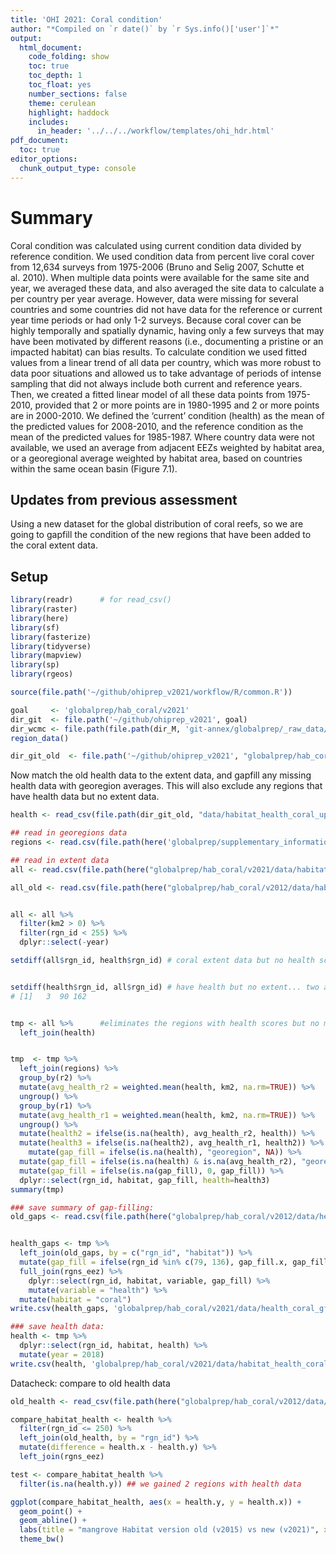 ```yaml
---
title: 'OHI 2021: Coral condition'
author: "*Compiled on `r date()` by `r Sys.info()['user']`*"
output: 
  html_document:
    code_folding: show
    toc: true
    toc_depth: 1
    toc_float: yes
    number_sections: false
    theme: cerulean
    highlight: haddock
    includes: 
      in_header: '../../../workflow/templates/ohi_hdr.html'
pdf_document:
  toc: true
editor_options: 
  chunk_output_type: console
---
```


# Summary

Coral condition was calculated using current condition data divided by reference condition. We used condition data from percent live coral cover from 12,634 surveys from 1975-2006 (Bruno and Selig 2007, Schutte et al. 2010). When multiple data points were available for the same site and year, we averaged these data, and also averaged the site data to calculate a per country per year average. However, data were missing for several countries and some countries did not have data for the reference or current year time periods or had only 1-2 surveys. Because coral cover can be highly temporally and spatially dynamic, having only a few surveys that may have been motivated by different reasons (i.e., documenting a pristine or an impacted habitat) can bias results. To calculate condition we used fitted values from a linear trend of all data per country, which was more robust to data poor situations and allowed us to take advantage of periods of intense sampling that did not always include both current and reference years. Then, we created a fitted linear model of all these data points from 1975-2010, provided that 2 or more points are in 1980-1995 and 2 or more points are in 2000-2010. We defined the ‘current’ condition (health) as the mean of the predicted values for 2008-2010, and the reference condition as the mean of the predicted values for 1985-1987. Where country data were not available, we used an average from adjacent EEZs weighted by habitat area, or a georegional average weighted by habitat area, based on countries within the same ocean basin (Figure 7.1).


## Updates from previous assessment
Using a new dataset for the global distribution of coral reefs, so we are going to gapfill the condition of the new regions that have been added to the coral extent data. 


## Setup
``` r
library(readr)      # for read_csv()
library(raster)
library(here)
library(sf)
library(fasterize)
library(tidyverse)
library(mapview)
library(sp)
library(rgeos)

source(file.path('~/github/ohiprep_v2021/workflow/R/common.R'))

goal     <- 'globalprep/hab_coral/v2021'
dir_git  <- file.path('~/github/ohiprep_v2021', goal)
dir_wcmc <- file.path(file.path(dir_M, 'git-annex/globalprep/_raw_data/wcmc_coral'))
region_data()

dir_git_old  <- file.path('~/github/ohiprep_v2021', "globalprep/hab_coral/v2012")
```

Now match the old health data to the extent data, and gapfill any missing health data with georegion averages. This will also exclude any regions that have health data but no extent data. 


```r
health <- read_csv(file.path(dir_git_old, "data/habitat_health_coral_updated.csv"))

## read in georegions data
regions <- read.csv(file.path(here('globalprep/supplementary_information/v2018/rgn_georegions_wide_2013b.csv')))

## read in extent data
all <- read.csv(file.path(here("globalprep/hab_coral/v2021/data/habitat_extent_coral_updated.csv")))

all_old <- read.csv(file.path(here("globalprep/hab_coral/v2012/data/habitat_extent_coral_updated.csv")))


all <- all %>%
  filter(km2 > 0) %>%
  filter(rgn_id < 255) %>%
  dplyr::select(-year)

setdiff(all$rgn_id, health$rgn_id) # coral extent data but no health score # [1] 79 136


setdiff(health$rgn_id, all$rgn_id) # have health but no extent... two are small islands. One is new zealand. New Zealand does not have a coral reef.. so probably not a big deal. 
# [1]   3  90 162


tmp <- all %>%      #eliminates the regions with health scores but no mangroves
  left_join(health)


tmp  <- tmp %>%
  left_join(regions) %>%
  group_by(r2) %>%
  mutate(avg_health_r2 = weighted.mean(health, km2, na.rm=TRUE)) %>%
  ungroup() %>%
  group_by(r1) %>%
  mutate(avg_health_r1 = weighted.mean(health, km2, na.rm=TRUE)) %>%
  ungroup() %>%
  mutate(health2 = ifelse(is.na(health), avg_health_r2, health)) %>%
  mutate(health3 = ifelse(is.na(health2), avg_health_r1, health2)) %>%
    mutate(gap_fill = ifelse(is.na(health), "georegion", NA)) %>%
  mutate(gap_fill = ifelse(is.na(health) & is.na(avg_health_r2), "georegion", gap_fill)) %>%
  mutate(gap_fill = ifelse(is.na(gap_fill), 0, gap_fill)) %>%
  dplyr::select(rgn_id, habitat, gap_fill, health=health3)
summary(tmp)

### save summary of gap-filling:
old_gaps <- read.csv(file.path(here("globalprep/hab_coral/v2012/data/health_coral_gf.csv")))


health_gaps <- tmp %>%
  left_join(old_gaps, by = c("rgn_id", "habitat")) %>%
  mutate(gap_fill = ifelse(rgn_id %in% c(79, 136), gap_fill.x, gap_fill.y)) %>%
  full_join(rgns_eez) %>% 
    dplyr::select(rgn_id, habitat, variable, gap_fill) %>%
    mutate(variable = "health") %>%
  mutate(habitat = "coral")
write.csv(health_gaps, 'globalprep/hab_coral/v2021/data/health_coral_gf.csv', row.names=FALSE)

### save health data:
health <- tmp %>%
  dplyr::select(rgn_id, habitat, health) %>%
  mutate(year = 2018)
write.csv(health, 'globalprep/hab_coral/v2021/data/habitat_health_coral_updated.csv', row.names=FALSE)

```

Datacheck: compare to old health data

```r
old_health <- read_csv(file.path(here("globalprep/hab_coral/v2012/data/habitat_health_coral_updated.csv")))

compare_habitat_health <- health %>%
  filter(rgn_id <= 250) %>%
  left_join(old_health, by = "rgn_id") %>%
  mutate(difference = health.x - health.y) %>%
  left_join(rgns_eez)

test <- compare_habitat_health %>%
  filter(is.na(health.y)) ## we gained 2 regions with health data

ggplot(compare_habitat_health, aes(x = health.y, y = health.x)) +
  geom_point() +
  geom_abline() +
  labs(title = "mangrove Habitat version old (v2015) vs new (v2021)", x = "old health", y=  "new health") +
  theme_bw()

```



